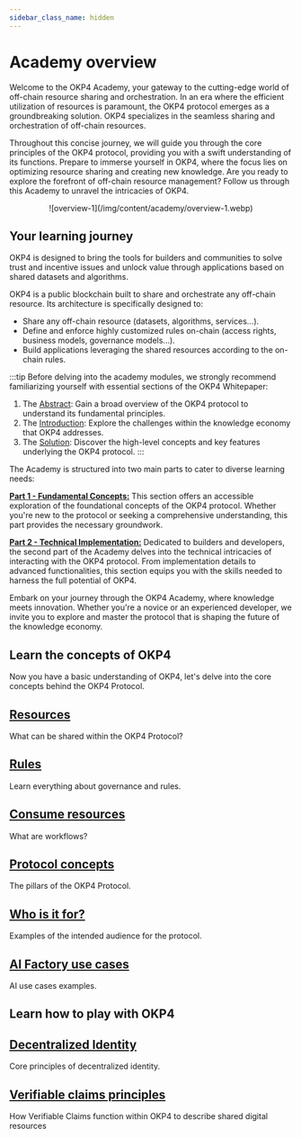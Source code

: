 ```yaml
---
sidebar_class_name: hidden
---
```


# Academy overview 

Welcome to the OKP4 Academy, your gateway to the cutting-edge world of off-chain resource sharing and orchestration. In an era where the efficient utilization of resources is paramount, the OKP4 protocol emerges as a groundbreaking solution. OKP4 specializes in the seamless sharing and orchestration of off-chain resources.

Throughout this concise journey, we will guide you through the core principles of the OKP4 protocol, providing you with a swift understanding of its functions. Prepare to immerse yourself in OKP4, where the focus lies on optimizing resource sharing and creating new knowledge. Are you ready to explore the forefront of off-chain resource management? Follow us through this Academy to unravel the intricacies of OKP4.

<center>
![overview-1](/img/content/academy/overview-1.webp)
</center>

## Your learning journey

OKP4 is designed to bring the tools for builders and communities to solve trust and incentive issues and unlock value through applications based on shared datasets and algorithms.

OKP4 is a public blockchain built to share and orchestrate any off-chain resource. Its architecture is specifically designed to:

- Share any off-chain resource (datasets, algorithms, services...).
- Define and enforce highly customized rules on-chain (access rights, business models, governance models...).
- Build applications leveraging the shared resources according to the on-chain rules.

:::tip
Before delving into the academy modules, we strongly recommend familiarizing yourself with essential sections of the OKP4 Whitepaper:
1. The [Abstract](/whitepaper/abstract): Gain a broad overview of the OKP4 protocol to understand its fundamental principles.
2. The [Introduction](/whitepaper/introduction): Explore the challenges within the knowledge economy that OKP4 addresses.  
3. The [Solution](/whitepaper/solution): Discover the high-level concepts and key features underlying the OKP4 protocol. 
:::

The Academy is structured into two main parts to cater to diverse learning needs:

**[Part 1 - Fundamental Concepts:](#concepts-of-okp4)**
This section offers an accessible exploration of the foundational concepts of the OKP4 protocol. Whether you're new to the protocol or seeking a comprehensive understanding, this part provides the necessary groundwork.

**[Part 2 - Technical Implementation:](#learn-how-to-play-with-okp4)**
Dedicated to builders and developers, the second part of the Academy delves into the technical intricacies of interacting with the OKP4 protocol. From implementation details to advanced functionalities, this section equips you with the skills needed to harness the full potential of OKP4.

Embark on your journey through the OKP4 Academy, where knowledge meets innovation. Whether you're a novice or an experienced developer, we invite you to explore and master the protocol that is shaping the future of the knowledge economy.

## Learn the concepts of OKP4

Now you have a basic understanding of OKP4, let's delve into the core concepts behind the OKP4 Protocol.

<div class="docs-card-container">
  <div class="row row-cols-1 row-cols-md-2a g-3">
    <div class="col">
      <div class="card card-body h-100 d-flex flex-column">
        <a
          href="/academy/resources"
          class="card-title card-link stretched-link"
        >
          <h2>Resources</h2>
        </a>
        <p class="card-text">What can be shared within the OKP4 Protocol?</p>
      </div>
    </div>
    <div class="col">
      <div class="card card-body h-100 d-flex flex-column">
        <a
          href="/academy/rules"
          class="card-title card-link stretched-link"
        >
          <h2>Rules</h2>
        </a>
        <p class="card-text">Learn everything about governance and rules.</p>
      </div>
    </div>
    <div class="col">
      <div class="card card-body h-100 d-flex flex-column">
        <a
          href="/academy/consume-resources"
          class="card-title card-link stretched-link"
        >
          <h2>Consume resources</h2>
        </a>
        <p class="card-text">What are workflows?</p>
      </div>
    </div>
    <div class="col">
      <div class="card card-body h-100 d-flex flex-column">
        <a
          href="/academy/protocol-concepts"
          class="card-title card-link stretched-link"
        >
          <h2>Protocol concepts</h2>
        </a>
        <p class="card-text">The pillars of the OKP4 Protocol.</p>
      </div>
    </div>
    <div class="col">
      <div class="card card-body h-100 d-flex flex-column">
        <a
          href="/academy/who-is-it-for"
          class="card-title card-link stretched-link"
        >
          <h2>Who is it for?</h2>
        </a>
        <p class="card-text">Examples of the intended audience for the protocol.</p>
      </div>
    </div>
    <div class="col">
      <div class="card card-body h-100 d-flex flex-column">
        <a
          href="/academy/ai-factory"
          class="card-title card-link stretched-link"
        >
          <h2>AI Factory use cases</h2>
        </a>
        <p class="card-text">AI use cases examples.</p>
      </div>
    </div>
  </div>
</div>

## Learn how to play with OKP4

<div class="docs-card-container">
  <div class="row row-cols-1 row-cols-md-2a g-3">
    <div class="col">
      <div class="card card-body h-100 d-flex flex-column">
        <a
          href="/academy/decentralized-identity"
          class="card-title card-link stretched-link"
        >
          <h2>Decentralized Identity</h2>
        </a>
        <p class="card-text">Core principles of decentralized identity.</p>
      </div>
    </div>
    <div class="col">
      <div class="card card-body h-100 d-flex flex-column">
        <a
          href="/academy/verifiable-claims"
          class="card-title card-link stretched-link"
        >
          <h2>Verifiable claims principles</h2>
        </a>
        <p class="card-text">How Verifiable Claims function within OKP4 to describe shared digital resources</p>
      </div>
    </div>
  </div>
</div>
